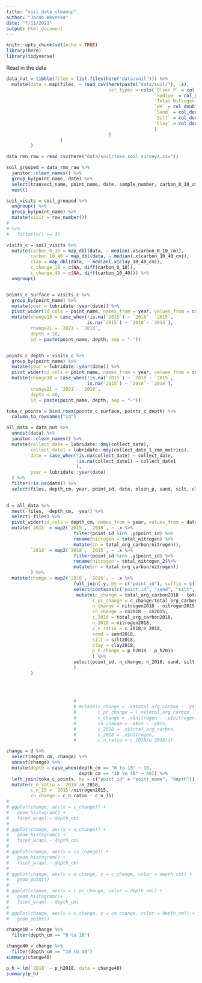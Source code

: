 ```yaml
---
title: "soil_data_cleanup"
author: "Jacob Weverka"
date: "7/11/2021"
output: html_document
---
```


```r
knitr::opts_chunk$set(echo = TRUE)
library(here)
library(tidyverse)
```

Read in the data

```r

data_nut = tibble(files = list.files(here("data/soil"))) %>%
  mutate(data = map(files, ~ read_csv(here(paste("data/soil/"), .x), 
                                      col_types = cols(`Olsen P` = col_character(),
                                                       `Sodium` = col_double(),
                                                       `Total Nitrogen` = col_double(),
                                                       `pH` = col_double(),
                                                       `Sand` = col_double(),
                                                       `Silt` = col_double(),
                                                       `Clay` = col_double()
                                                       )
                                      )
                    )
         )  

data_rmn_raw = read_csv(here("data/soil/toka_soil_surveys.csv"))


```


```r
soil_grouped = data_rmn_raw %>% 
  janitor::clean_names() %>% 
  group_by(point_name, date) %>% 
  select(transect_name, point_name, date, sample_number, carbon_0_10_cm, carbon_10_40_cm, clay_10_40_cm, silt_10_40_cm, sand_10_40_cm, grazed_this_year, bare_ground, litter_depth, catenal_position, starts_with("bulk"), max_depth) %>% 
  nest()

soil_visits = soil_grouped %>% 
  ungroup() %>% 
  group_by(point_name) %>% 
  mutate(visit = row_number()) 
# 
# %>% 
#   filter(n() == 3)

visits_c = soil_visits %>% 
  mutate(carbon_0_10 = map_dbl(data, ~ median(.x$carbon_0_10_cm)),
         carbon_10_40 = map_dbl(data, ~ median(.x$carbon_10_40_cm)),
         clay = map_dbl(data, ~ median(.x$clay_10_40_cm)),
         c_change_10 = c(NA, diff(carbon_0_10)),
         c_change_40 = c(NA, diff(carbon_10_40))) %>% 
  ungroup()


points_c_surface = visits_c %>% 
  group_by(point_name) %>% 
  mutate(year = lubridate::year(date)) %>% 
  pivot_wider(id_cols = point_name, names_from = year, values_from = carbon_0_10) %>% 
  mutate(change18 = case_when(!is.na(`2015`) ~ `2018`- `2015`,
                              is.na(`2015`) ~ `2018`- `2014`),
         change21 = `2021`- `2018`,
         depth = 10,
         id = paste(point_name, depth, sep = "-"))


points_c_depth = visits_c %>% 
  group_by(point_name) %>% 
  mutate(year = lubridate::year(date)) %>% 
  pivot_wider(id_cols = point_name, names_from = year, values_from = carbon_10_40) %>% 
  mutate(change18 = case_when(!is.na(`2015`) ~ `2018`- `2015`,
                              is.na(`2015`) ~ `2018`- `2014`),
         change21 = `2021`- `2018`,
         depth = 40,
         id = paste(point_name, depth, sep = "-"))

toka_c_points = bind_rows(points_c_surface, points_c_depth) %>% 
  column_to_rownames("id")


```




```r
all_data = data_nut %>% 
  unnest(data) %>%
  janitor::clean_names() %>% 
  mutate(collect_date = lubridate::dmy(collect_date),
         collect_date1 = lubridate::mdy(collect_date_1_rmn_metrics),
         date = case_when(!is.na(collect_date) ~ collect_date,
                          !is.na(collect_date1) ~ collect_date1
                          ),
         year = lubridate::year(date)
  ) %>% 
  filter(!is.na(date)) %>% 
  select(files, depth_cm, year, point_id, date, olsen_p, sand, silt, clay, texture, p_h, cec, calcium, magnesium, potassium, sodium, total_org_carbon, total_nitrogen, total_nitrogen_2)
  
```



```r
d = all_data %>% 
  nest(-files, -depth_cm, -year) %>% 
  select(-files) %>% 
  pivot_wider(id_cols = depth_cm, names_from = year, values_from = data) %>% 
  mutate(`2015` = map2(`2015`, `2018`, ~ .x %>% 
                         filter(point_id %in% .y$point_id) %>% 
                         rename(nitrogen = total_nitrogen) %>% 
                         mutate(cn = total_org_carbon/nitrogen)),
         `2018` = map2(`2018`, `2015`, ~ .x %>% 
                         filter(point_id %in% .y$point_id) %>% 
                         rename(nitrogen = total_nitrogen_2)%>% 
                         mutate(cn = total_org_carbon/nitrogen))
         ) %>% 
  mutate(change = map2(`2018`, `2015`, ~ .x %>% 
                         full_join(.y, by = c("point_id"), suffix = c("2018", "2015")) %>% 
                         select(contains(c("point_id", "sand", "silt", "clay", "total_org", "nitrogen", "cn", "p_h"))) %>% 
                          mutate(c_change = total_org_carbon2018 - total_org_carbon2015,
                                c_pc_change = c_change/total_org_carbon2015,
                                n_change = nitrogen2018 - nitrogen2015,
                                cn_change = cn2018 - cn2015,
                                c_2018 = total_org_carbon2018,
                                n_2018 = nitrogen2018,
                                c_n_ratio = c_2018/n_2018,
                                sand = sand2018,
                                silt = silt2018,
                                clay = clay2018,
                                p_h_change = p_h2018 - p_h2015
                                ) %>% 
                         select(point_id, n_change, n_2018, sand, silt, clay, contains("nitrogen"), contains("p_h")) 
                         )
         )
                       
                         
                         
                         
                         # 
                         # mutate(c_change = .x$total_org_carbon - .y$total_org_carbon,
                         #        c_pc_change = (.x$total_org_carbon - .y$total_org_carbon)/.y$total_org_carbon,
                         #        n_change = .x$nitrogen - .y$nitrogen,
                         #        cn_change = .x$cn - .y$cn,
                         #        c_2018 = .x$total_org_carbon,
                         #        n_2018 = .x$nitrogen,
                         #        c_n_ratio = c_2018/n_2018)))
```
```r
change = d %>% 
  select(depth_cm, change) %>% 
  unnest(change) %>% 
  mutate(depth = case_when(depth_cm == "0 to 10" ~ 10,
                           depth_cm == "10 to 40" ~ 40)) %>% 
  left_join(toka_c_points, by = c("point_id" = "point_name", "depth")) %>% 
  mutate(c_n_ratio = `2018`/n_2018,
         c_n_15 = `2015`/nitrogen2015,
         cn_change = c_n_ratio - c_n_15)
# 
# ggplot(change, aes(x = c_change)) +
#   geom_histogram() +
#   facet_wrap(.~ depth_cm)
# 
# ggplot(change, aes(x = n_change)) +
#   geom_histogram() +
#   facet_wrap(.~ depth_cm)
# 
# ggplot(change, aes(x = cn_change)) +
#   geom_histogram() +
#   facet_wrap(.~ depth_cm)
# 
# ggplot(change, aes(x = n_change, y = c_change, color = depth_cm)) +
#   geom_point()
# 
# ggplot(change, aes(x = c_pc_change, color = depth_cm)) +
#   geom_histogram()+
#   facet_wrap(.~ depth_cm)
# 
# ggplot(change, aes(x = c_change, y = cn_change, color = depth_cm)) +
#   geom_point()

```


```r
change10 = change %>% 
  filter(depth_cm == "0 to 10")

change40 = change %>% 
  filter(depth_cm == "10 to 40")
summary(change40)
```

```r
p_h = lm(`2018` ~ p_h2018, data = change40)
summary(p_h)
```

